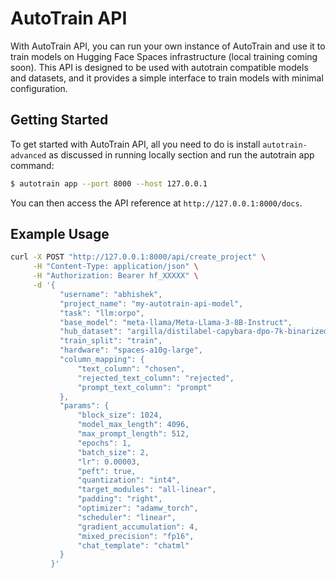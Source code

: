 # AutoTrain API

With AutoTrain API, you can run your own instance of AutoTrain and use it to 
train models on Hugging Face Spaces infrastructure (local training coming soon). 
This API is designed to be used with autotrain compatible models and datasets, and it provides a simple interface to
train models with minimal configuration.

## Getting Started

To get started with AutoTrain API, all you need to do is install `autotrain-advanced`
as discussed in running locally section and run the autotrain app command:

```bash
$ autotrain app --port 8000 --host 127.0.0.1
```

You can then access the API reference at `http://127.0.0.1:8000/docs`.

## Example Usage

```bash
curl -X POST "http://127.0.0.1:8000/api/create_project" \
     -H "Content-Type: application/json" \
     -H "Authorization: Bearer hf_XXXXX" \
     -d '{
           "username": "abhishek",
           "project_name": "my-autotrain-api-model",
           "task": "llm:orpo",
           "base_model": "meta-llama/Meta-Llama-3-8B-Instruct",
           "hub_dataset": "argilla/distilabel-capybara-dpo-7k-binarized",
           "train_split": "train",
           "hardware": "spaces-a10g-large",
           "column_mapping": {
               "text_column": "chosen",
               "rejected_text_column": "rejected",
               "prompt_text_column": "prompt"
           },
           "params": {
               "block_size": 1024,
               "model_max_length": 4096,
               "max_prompt_length": 512,
               "epochs": 1,
               "batch_size": 2,
               "lr": 0.00003,
               "peft": true,
               "quantization": "int4",
               "target_modules": "all-linear",
               "padding": "right",
               "optimizer": "adamw_torch",
               "scheduler": "linear",
               "gradient_accumulation": 4,
               "mixed_precision": "fp16",
               "chat_template": "chatml"
           }
         }'
```

